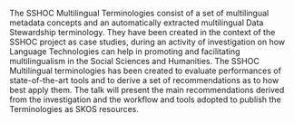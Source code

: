 The SSHOC Multilingual Terminologies consist of a set of multilingual metadata concepts and an automatically extracted multilingual Data Stewardship terminology. They have been created in the context of the SSHOC project as case studies, during an activity of investigation on how Language Technologies can help in promoting and facilitating multilingualism in the Social Sciences and Humanities. The SSHOC Multilingual terminologies has been created to evaluate performances of state-of-the-art tools and to derive a set of recommendations as to how best apply them. The talk will present the main recommendations derived from the investigation and the workflow and tools adopted to publish the Terminologies as SKOS resources.
